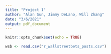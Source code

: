 ```yaml
---
title: "Project 1"
author: "Alan Sun, Jimmy DeLano, Will Zhang"
date: "3/6/2021"
output: pdf_document
---
```


```r
knitr::opts_chunk$set(echo = TRUE)
```

```r
wsb <- read.csv("r_wallstreetbets_posts.csv")
```

